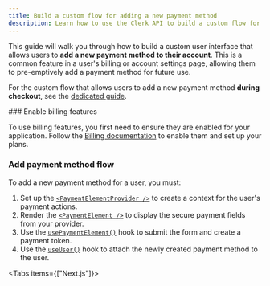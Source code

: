 ```yaml
---
title: Build a custom flow for adding a new payment method
description: Learn how to use the Clerk API to build a custom flow for adding a new payment method to a user's account.
---
```


<Include src="_partials/custom-flows-callout" />

<Include src="_partials/billing/api-experimental-guide" />

This guide will walk you through how to build a custom user interface that allows users to **add a new payment method to their account**. This is a common feature in a user's billing or account settings page, allowing them to pre-emptively add a payment method for future use.

For the custom flow that allows users to add a new payment method **during checkout**, see the [dedicated guide](/docs/guides/development/custom-flows/billing/checkout-new-payment-method).

<Steps>
  ### Enable billing features

  To use billing features, you first need to ensure they are enabled for your application. Follow the [Billing documentation](/docs/billing/overview) to enable them and set up your plans.

  ### Add payment method flow

  To add a new payment method for a user, you must:

  1. Set up the [`<PaymentElementProvider />`](/docs/hooks/use-payment-element) to create a context for the user's payment actions.
  1. Render the [`<PaymentElement />`](/docs/hooks/use-payment-element) to display the secure payment fields from your provider.
  1. Use the [`usePaymentElement()`](/docs/hooks/use-payment-element) hook to submit the form and create a payment token.
  1. Use the [`useUser()`](/docs/hooks/use-user) hook to attach the newly created payment method to the user.

  <Tabs items={["Next.js"]}>
    <Tab>
      <Include src="_partials/billing/add-new-payment-method" />
    </Tab>
  </Tabs>
</Steps>
